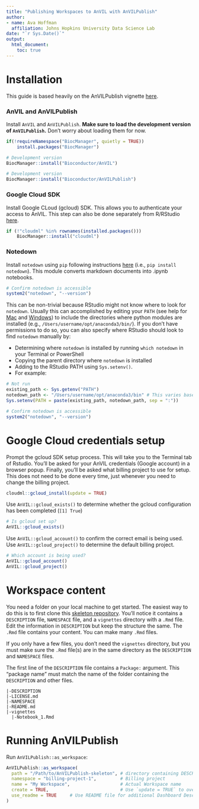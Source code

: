 ```yaml
--- 
title: "Publishing Workspaces to AnVIL with AnVILPublish"
author:
- name: Ava Hoffman
  affiliation: Johns Hopkins University Data Science Lab
date: "`r Sys.Date()`"
output:
  html_document:
    toc: true
---
```


# Installation

This guide is based heavily on the AnVILPublish vignette [here](https://bioconductor.org/packages/release/bioc/vignettes/AnVILPublish/inst/doc/AnVILPublishIntro.html).

### AnVIL and AnVILPublish

Install `AnVIL` and `AnVILPublish`. **Make sure to load the development version of `AnVILPublish`.** Don't worry about loading them for now.

```r
if(!requireNamespace("BiocManager", quietly = TRUE))
    install.packages("BiocManager")

# Development version
BiocManager::install("Bioconductor/AnVIL")

# Development version
BiocManager::install("Bioconductor/AnVILPublish")
```

### Google Cloud SDK

Install Google CLoud (gcloud) SDK. This allows you to authenticate your access to AnVIL. This step can also be done separately from R/RStudio [here](https://cloud.google.com/sdk/docs/quickstart).

```r
if (!"cloudml" %in% rownames(installed.packages()))
    BiocManager::install("cloudml")
```

### Notedown

Install `notedown` using `pip` following instructions [here](https://github.com/aaren/notedown) (i.e., `pip install notedown`). This module converts markdown documents into .ipynb notebooks.

```r
# Confirm notedown is accessible
system2("notedown", "--version")
```

This can be non-trivial because RStudio might not know where to look for `notedown`. Usually this can accomplished by editing your `PATH` (see help for [Mac](https://www.architectryan.com/2012/10/02/add-to-the-path-on-mac-os-x-mountain-lion/) and [Windows](https://www.architectryan.com/2018/03/17/add-to-the-path-on-windows-10/)) to include the directories where python modules are installed (e.g., `/Users/username/opt/anaconda3/bin/`). If you don't have permissions to do so, you can also specify where RStudio should look to find `notedown` manually by:

- Determining where `notedown` is installed by running `which notedown` in your Terminal or PowerShell
- Copying the parent directory where `notedown` is installed
- Adding to the RStudio PATH using `Sys.setenv()`.
- For example:

```r
# Not run
existing_path <- Sys.getenv("PATH")
notedown_path <- "/Users/username/opt/anaconda3/bin" # This varies based on your operating system
Sys.setenv(PATH = paste(existing_path, notedown_path, sep = ":"))

# Confirm notedown is accessible
system2("notedown", "--version")
```

# Google Cloud credentials setup

Prompt the gcloud SDK setup process. This will take you to the Terminal tab of Rstudio. You'll be asked for your AnVIL credentials (Google account) in a browser popup. Finally, you'll be asked what billing project to use for setup. This does not need to be done every time, just whenever you need to change the billing project.

```r
cloudml::gcloud_install(update = TRUE)
```

Use `AnVIL::gcloud_exists()` to determine whether the gcloud configuration has been completed (`[1] True`)

```r
# Is gcloud set up?
AnVIL::gcloud_exists()
```

Use `AnVIL::gcloud_account()` to confirm the correct email is being used. Use `AnVIL::gcloud_project()` to determine the default billing project.

```r
# Which account is being used?
AnVIL::gcloud_account()
AnVIL::gcloud_project()
```

# Workspace content

You need a folder on your local machine to get started. The easiest way to do this is to first clone this [skeleton repository](https://github.com/avahoffman/AnVILPublish-skeleton). You'll notice it contains a `DESCRIPTION` file, `NAMESPACE` file, and a `vignettes` directory with a `.Rmd` file. Edit the information in `DESCRIPTION` but keep the structure the same. The `.Rmd` file contains your content. You can make many `.Rmd` files.

If you only have a few files, you don't need the `vignettes` directory, but you must make sure the `.Rmd` file(s) are in the same directory as the `DESCRIPTION` and `NAMESPACE` files.

The first line of the `DESCRIPTION` file contains a `Package:` argument. This "package name" must match the name of the folder containing the `DESCRIPTION` and other files.

```
|-DESCRIPTION
|-LICENSE.md
|-NAMESPACE
|-README.md
|-vignettes
  |-Notebook_1.Rmd
```

# Running AnVILPublish

Run `AnVILPublish::as_workspace`:

```r
AnVILPublish::as_workspace(
  path = "/Path/to/AnVILPublish-skeleton", # directory containing DESCRIPTION file
  namespace = "billing-project-1",         # Billing project
  name = "My Workspace",                   # Actual Workspace name
  create = TRUE,                           # Use `update = TRUE` to overwrite
  use_readme = TRUE     # Use README file for additional Dashboard Description
)
```